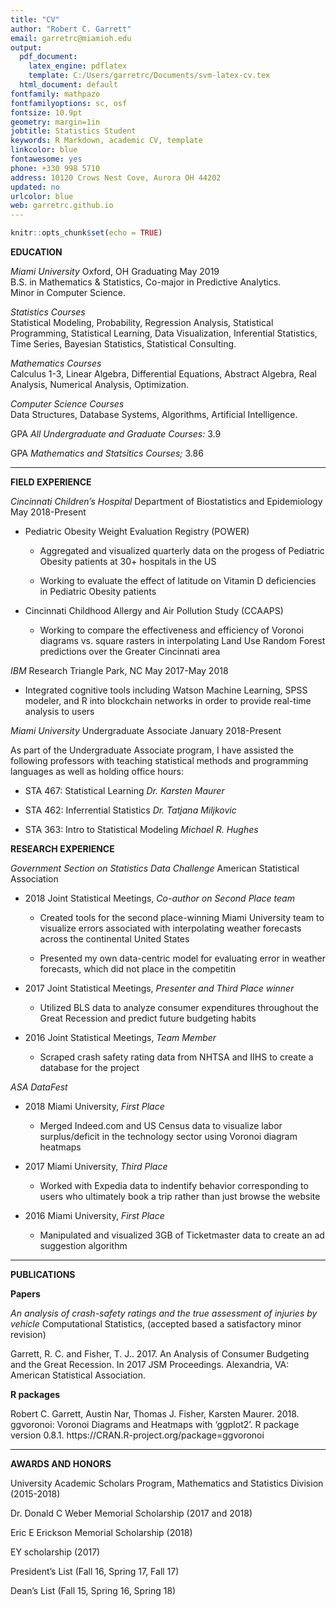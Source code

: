```yaml
---
title: "CV"
author: "Robert C. Garrett"
email: garretrc@miamioh.edu
output:
  pdf_document:
    latex_engine: pdflatex
    template: C:/Users/garretrc/Documents/svm-latex-cv.tex
  html_document: default
fontfamily: mathpazo
fontfamilyoptions: sc, osf
fontsize: 10.9pt
geometry: margin=1in
jobtitle: Statistics Student
keywords: R Markdown, academic CV, template
linkcolor: blue
fontawesome: yes
phone: +330 998 5710
address: 10120 Crows Nest Cove, Aurora OH 44202
updated: no
urlcolor: blue
web: garretrc.github.io
---
```


```r
knitr::opts_chunk$set(echo = TRUE)
```

\vspace{4mm}

**EDUCATION**  

*Miami University* Oxford, OH \hfill Graduating May 2019  
B.S. in Mathematics & Statistics, Co-major in Predictive Analytics.  
Minor in Computer Science.

*Statistics Courses*  
Statistical Modeling, Probability, Regression Analysis, Statistical Programming, Statistical Learning, Data Visualization, Inferential Statistics, Time Series, Bayesian Statistics, Statistical Consulting.

*Mathematics Courses*  
Calculus 1-3, Linear Algebra, Differential Equations, Abstract Algebra, Real Analysis, Numerical Analysis, Optimization.

*Computer Science Courses*  
Data Structures, Database Systems, Algorithms, Artificial Intelligence.

GPA *All Undergraduate and Graduate Courses:* 3.9

GPA *Mathematics and Statsitics Courses;* 3.86

***


**FIELD EXPERIENCE**

*Cincinnati Children's Hospital* Department of Biostatistics and Epidemiology \hfill May 2018-Present

- Pediatric Obesity Weight Evaluation Registry (POWER)

    + Aggregated and visualized quarterly data on the progess of Pediatric Obesity patients at 30+ hospitals in the US

    + Working to evaluate the effect of latitude on Vitamin D deficiencies in Pediatric Obesity patients
    
- Cincinnati Childhood Allergy and Air Pollution Study (CCAAPS)

    + Working to compare the effectiveness and efficiency of Voronoi diagrams vs. square rasters in interpolating Land Use Random Forest predictions over the Greater Cincinnati area
    
*IBM* Research Triangle Park, NC \hfill May 2017-May 2018  

- Integrated cognitive tools including Watson Machine Learning, SPSS modeler, and R into blockchain networks in order to provide real-time analysis to users

*Miami University* Undergraduate Associate \hfill January 2018-Present

As part of the Undergraduate Associate program, I have assisted the following professors with teaching statistical methods and programming languages as well as holding office hours:

- STA 467: Statistical Learning *Dr. Karsten Maurer*

- STA 462: Inferrential Statistics *Dr. Tatjana Miljkovic*

- STA 363: Intro to Statistical Modeling *Michael R. Hughes*

\newpage

**RESEARCH EXPERIENCE**

*Government Section on Statistics Data Challenge* American Statistical Association

- 2018 Joint Statistical Meetings, *Co-author on Second Place team*

    + Created tools for the second place-winning Miami University team to visualize errors associated with interpolating weather forecasts across the continental United States
    
    + Presented my own data-centric model for evaluating error in weather forecasts, which did not place in the competitin

- 2017 Joint Statistical Meetings, *Presenter and Third Place winner*

    + Utilized BLS data to analyze consumer expenditures throughout the Great Recession and predict future budgeting habits

- 2016 Joint Statistical Meetings, *Team Member*

    + Scraped crash safety rating data from NHTSA and IIHS to create a database for the project

*ASA DataFest*

- 2018 Miami University, *First Place*

    + Merged Indeed.com and US Census data to visualize labor surplus/deficit in the technology sector using Voronoi diagram heatmaps

- 2017 Miami University, *Third Place*

    + Worked with Expedia data to indentify behavior corresponding to users who ultimately book a trip rather than just browse the website

- 2016 Miami University, *First Place*

    + Manipulated and visualized 3GB of Ticketmaster data to create an ad suggestion algorithm

***

**PUBLICATIONS**

**Papers**

*An analysis of crash-safety ratings and the true assessment of injuries by vehicle* Computational Statistics, (accepted based a satisfactory minor revision)

Garrett, R. C. and Fisher, T. J.. 2017. An Analysis of Consumer Budgeting and the Great Recession. In 2017 JSM Proceedings. Alexandria, VA: American Statistical Association.

**R packages**

Robert C. Garrett, Austin Nar, Thomas J. Fisher, Karsten Maurer. 2018.  ggvoronoi: Voronoi Diagrams and Heatmaps with 'ggplot2'. R package version 0.8.1.
https://CRAN.R-project.org/package=ggvoronoi

***

**AWARDS AND HONORS**

University Academic Scholars Program, Mathematics and Statistics Division (2015-2018)

Dr. Donald C Weber Memorial Scholarship (2017 and 2018)

Eric E Erickson Memorial Scholarship (2018)

EY scholarship (2017)

President's List (Fall 16, Spring 17, Fall 17)

Dean's List (Fall 15, Spring 16, Spring 18)

